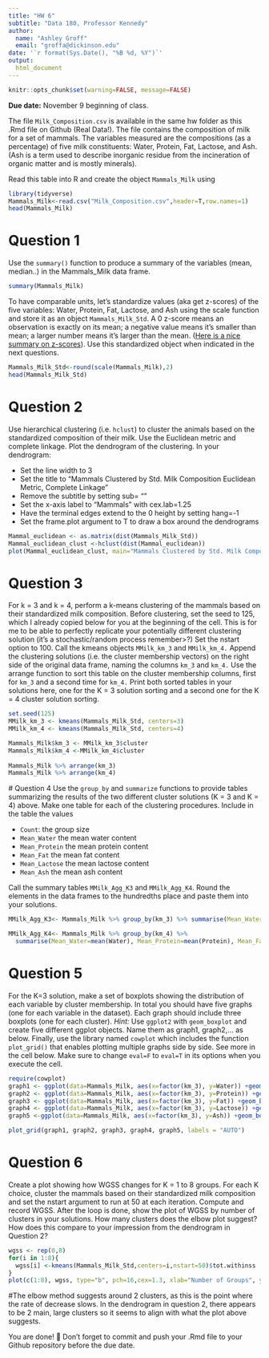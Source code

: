 ```yaml
---
title: "HW 6"
subtitle: "Data 180, Professor Kennedy"
author: 
  name: "Ashley Groff"
  email: "groffa@dickinson.edu"
date: '`r format(Sys.Date(), "%B %d, %Y")`'
output: 
  html_document
---
```


```r
knitr::opts_chunk$set(warning=FALSE, message=FALSE)
```

**Due date:** November 9 beginning of class.


The file `Milk_Composition.csv` is available in the same hw folder as this .Rmd file on Github (Real Data!). The file contains the composition of milk for a set of mammals. The variables measured are the compositions (as a percentage) of five milk constituents: Water, Protein, Fat, Lactose, and Ash. (Ash is a term used to describe inorganic residue from the incineration of organic matter and is mostly minerals).

Read this table into R and create the object `Mammals_Milk` using

```r
library(tidyverse)
Mammals_Milk<-read.csv("Milk_Composition.csv",header=T,row.names=1)
head(Mammals_Milk)
```

# Question 1
Use the `summary()` function to produce a summary of the variables (mean, median..) in the Mammals_Milk data frame.

```r
summary(Mammals_Milk)
```

To have comparable units, let's standardize values (aka get z-scores) of the five variables: Water, Protein, Fat, Lactose, and Ash using the scale function and store it as an object `Mammals_Milk_Std`. A 0 z-score means an observation is exactly on its mean; a negative value means it's smaller than mean; a larger number means it's larger than the mean. ([Here is a nice summary on z-scores](https://www.simplypsychology.org/z-score.html)). Use this standardized object when indicated in the next questions. 

```r
Mammals_Milk_Std<-round(scale(Mammals_Milk),2)
head(Mammals_Milk_Std)
```
# Question 2
Use hierarchical clustering (i.e. `hclust`) to cluster the animals based on the standardized composition of their milk. Use the Euclidean metric and complete linkage. Plot the dendrogram of the clustering. In your dendrogram: 

*	Set the line width to 3
*	Set the title to “Mammals Clustered by Std. Milk Composition \n Euclidean Metric, Complete Linkage”
*	Remove the subtitle by setting sub= ""
*	Set the x-axis label to “Mammals” with cex.lab=1.25
*	Have the terminal edges extend to the 0 height by setting hang=-1
*	Set the frame.plot argument to T to draw a box around the dendrograms

```r
Mammal_euclidean <- as.matrix(dist(Mammals_Milk_Std))
Mammal_euclidean_clust <-hclust(dist(Mammal_euclidean))
plot(Mammal_euclidean_clust, main="Mammals Clustered by Std. Milk Composition, Euclidean Metric, Complete Linkage", sub="", xlab= "Mammals", lwd=3, cex.lab=1.25, hang=-1, frame.plot = T)
```


# Question 3
For k = 3 and k = 4, perform a k-means clustering of the mammals based on their standardized milk composition. Before clustering, set the seed to 125, which I already copied below for you at the beginning of the cell. This is for me to be able to perfectly replicate your potentially different clustering solution (it's a stochastic/random process remember>?) Set the nstart option to 100. Call the kmeans objects `MMilk_km_3` and `MMilk_km_4.` Append the clustering solutions (i.e. the cluster membership vectors) on the right side of the original data frame, naming the columns `km_3` and `km_4.` Use the arrange function to sort this table on the cluster membership columns, first for `km_3` and a second time for `km_4.` Print both sorted tables in your solutions here, one for the K = 3 solution sorting and a second one for the K = 4 cluster solution sorting.

```r
set.seed(125)
MMilk_km_3 <- kmeans(Mammals_Milk_Std, centers=3)
MMilk_km_4 <- kmeans(Mammals_Milk_Std, centers=4)

Mammals_Milk$km_3 <- MMilk_km_3$cluster
Mammals_Milk$km_4 <-MMilk_km_4$cluster
 
Mammals_Milk %>% arrange(km_3)
Mammals_Milk %>% arrange(km_4)
 ```


 
 # Question 4
Use the `group_by` and `summarize` functions to provide tables summarizing the results of the two different cluster solutions (K = 3 and K = 4) above. Make one table for each of the clustering procedures. Include in the table the values

*	`Count`: the group size
*	`Mean_Water` the mean water content
*	`Mean_Protein` the mean protein content
*	`Mean_Fat` the mean fat content
*	`Mean_Lactose` the mean lactose content
*	`Mean_Ash` the mean ash content

Call the summary tables `MMilk_Agg_K3` and `MMilk_Agg_K4`. Round the elements in the data frames to the hundredths place and paste them into your solutions.

```r
MMilk_Agg_K3<- Mammals_Milk %>% group_by(km_3) %>% summarise(Mean_Water=mean(Water), Mean_Protein=mean(Protein), Mean_Fat=mean(Fat), Mean_Lactose=mean(Lactose), Mean_Ash=mean(Ash)) %>% round(digits=2)

MMilk_Agg_K4<- Mammals_Milk %>% group_by(km_4) %>% 
  summarise(Mean_Water=mean(Water), Mean_Protein=mean(Protein), Mean_Fat=mean(Fat), Mean_Lactose=mean(Lactose), Mean_Ash=mean(Ash)) %>% round(digits=2)
```
# Question 5
For the K=3 solution, make a set of boxplots showing the distribution of each variable by cluster membership. In total you should have five graphs (one for each variable in the dataset). Each graph should include three boxplots (one for each cluster). *Hint:* Use `ggplot2` with `geom_boxplot` and create five different ggplot objects. Name them as graph1, graph2,... as below. Finally, use the library named `cowplot` which includes the function `plot_grid()` that enables plotting multiple graphs side by side. See more in the cell below. Make sure to change `eval=F` to `eval=T` in its options when you execute the cell.

```r
require(cowplot)
graph1 <- ggplot(data=Mammals_Milk, aes(x=factor(km_3), y=Water)) +geom_boxplot()
graph2 <- ggplot(data=Mammals_Milk, aes(x=factor(km_3), y=Protein)) +geom_boxplot()
graph3 <- ggplot(data=Mammals_Milk, aes(x=factor(km_3), y=Fat)) +geom_boxplot()
graph4 <- ggplot(data=Mammals_Milk, aes(x=factor(km_3), y=Lactose)) +geom_boxplot()
graph5 <-ggplot(data=Mammals_Milk, aes(x=factor(km_3), y=Ash)) +geom_boxplot() 

plot_grid(graph1, graph2, graph3, graph4, graph5, labels = "AUTO")
```

# Question 6
Create a plot showing how WGSS changes for K = 1 to 8 groups. For each K choice, cluster the mammals based on their standardized milk composition and set the nstart argument to run at 50 at each iteration. Compute and record WGSS. After the loop is done, show the plot of WGSS by number of clusters in your solutions. How many clusters does the elbow plot suggest? How does this compare to your impression from the dendrogram in Question 2?

```r
wgss <- rep(0,8)
for(i in 1:8){
  wgss[i] <-kmeans(Mammals_Milk_Std,centers=i,nstart=50)$tot.withinss 
}
plot(c(1:8), wgss, type="b", pch=16,cex=1.3, xlab="Number of Groups", ylab="WGSS")
```
#The elbow method suggests around 2 clusters, as this is the point where the rate of decrease slows. In the dendrogram in question 2, there appears to be 2 main, large clusters so it seems to align with what the plot above suggests.  

You are done! 🏁 Don't forget to commit and push your .Rmd file to your Github repository before the due date.


